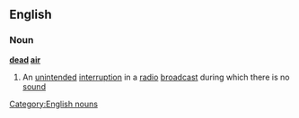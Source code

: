==English==
===Noun===
'''[[dead]] [[air]]'''
#An [[unintended]] [[interruption]] in a [[radio]] [[broadcast]] during which there is no [[sound]]
[[Category:English nouns]]